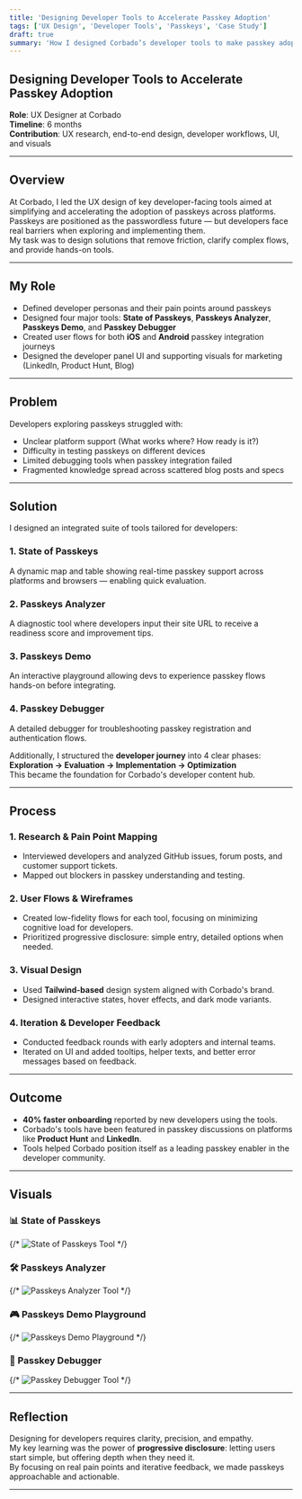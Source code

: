 ```yaml
---
title: 'Designing Developer Tools to Accelerate Passkey Adoption'
tags: ['UX Design', 'Developer Tools', 'Passkeys', 'Case Study']
draft: true
summary: 'How I designed Corbado’s developer tools to make passkey adoption simpler, faster, and frustration-free.'
---
```


## Designing Developer Tools to Accelerate Passkey Adoption

**Role**: UX Designer at Corbado  
**Timeline**: 6 months  
**Contribution**: UX research, end-to-end design, developer workflows, UI, and visuals

---

## Overview

At Corbado, I led the UX design of key developer-facing tools aimed at simplifying and accelerating the adoption of passkeys across platforms.  
Passkeys are positioned as the passwordless future — but developers face real barriers when exploring and implementing them.  
My task was to design solutions that remove friction, clarify complex flows, and provide hands-on tools.

---

## My Role

- Defined developer personas and their pain points around passkeys
- Designed four major tools: **State of Passkeys**, **Passkeys Analyzer**, **Passkeys Demo**, and **Passkey Debugger**
- Created user flows for both **iOS** and **Android** passkey integration journeys
- Designed the developer panel UI and supporting visuals for marketing (LinkedIn, Product Hunt, Blog)

---

## Problem

Developers exploring passkeys struggled with:

- Unclear platform support (What works where? How ready is it?)
- Difficulty in testing passkeys on different devices
- Limited debugging tools when passkey integration failed
- Fragmented knowledge spread across scattered blog posts and specs

---

## Solution

I designed an integrated suite of tools tailored for developers:

### 1. State of Passkeys

A dynamic map and table showing real-time passkey support across platforms and browsers — enabling quick evaluation.

### 2. Passkeys Analyzer

A diagnostic tool where developers input their site URL to receive a readiness score and improvement tips.

### 3. Passkeys Demo

An interactive playground allowing devs to experience passkey flows hands-on before integrating.

### 4. Passkey Debugger

A detailed debugger for troubleshooting passkey registration and authentication flows.

Additionally, I structured the **developer journey** into 4 clear phases:  
**Exploration → Evaluation → Implementation → Optimization**  
This became the foundation for Corbado's developer content hub.

---

## Process

### 1. Research & Pain Point Mapping

- Interviewed developers and analyzed GitHub issues, forum posts, and customer support tickets.
- Mapped out blockers in passkey understanding and testing.

### 2. User Flows & Wireframes

- Created low-fidelity flows for each tool, focusing on minimizing cognitive load for developers.
- Prioritized progressive disclosure: simple entry, detailed options when needed.

### 3. Visual Design

- Used **Tailwind-based** design system aligned with Corbado's brand.
- Designed interactive states, hover effects, and dark mode variants.

### 4. Iteration & Developer Feedback

- Conducted feedback rounds with early adopters and internal teams.
- Iterated on UI and added tooltips, helper texts, and better error messages based on feedback.

---

## Outcome

- **40% faster onboarding** reported by new developers using the tools.
- Corbado's tools have been featured in passkey discussions on platforms like **Product Hunt** and **LinkedIn**.
- Tools helped Corbado position itself as a leading passkey enabler in the developer community.

---

## Visuals

### 📊 State of Passkeys

{/* <Image src="/images/corbado/state-of-passkeys.png" alt="State of Passkeys Tool" /> */}

### 🛠️ Passkeys Analyzer

{/* <Image src="/images/corbado/passkeys-analyzer.png" alt="Passkeys Analyzer Tool" /> */}

### 🎮 Passkeys Demo Playground

{/* <Image src="/images/corbado/passkeys-demo.png" alt="Passkeys Demo Playground" /> */}

### 🐞 Passkey Debugger

{/* <Image src="/images/corbado/passkey-debugger.png" alt="Passkey Debugger Tool" /> */}

---

## Reflection

Designing for developers requires clarity, precision, and empathy.  
My key learning was the power of **progressive disclosure**: letting users start simple, but offering depth when they need it.  
By focusing on real pain points and iterative feedback, we made passkeys approachable and actionable.

---
